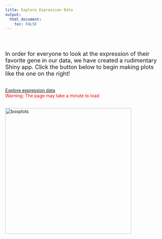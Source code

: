 ```yaml
---
title: Explore Expression Data
output:
  html_document:
    toc: FALSE
---
```

</br></br>
<div class="row">
<div class="col-md-6 text-center">
<font size="4">
In order for everyone to look at the expression of their favorite gene in our data, we have created a rudimentary Shiny app. Click the button below to begin making plots like the one on the right!
</font>
</br></br></br>
<a class="btn btn-default" href="https://pwh124.shinyapps.io/expressionshiny/" role="button">
Explore expression data</a>
</br>
<span style="color:red">Warning: The page may take a minute to load</span>
</div>

<div class="col-md-6 text-center">
<br/>
<img src="Figure.5C_Page_2.png" alt="boxplots" width=400 align = "top"/>
</div>
</div>

